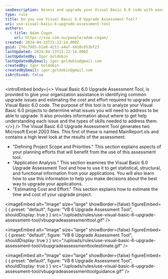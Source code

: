 ```yaml
---
seoDescription: Assess and upgrade your Visual Basic 6.0 code with ease using this tool's statistical, structural, and functional analysis capabilities.
type: rule
title: Do you use Visual Basic 6.0 Upgrade Assessment Tool?
uri: use-visual-basic-6-upgrade-assessment-tool
authors:
  - title: Adam Cogan
    url: https://ssw.com.au/people/adam-cogan/
created: 2024-04-13T21:22:14.000Z
guid: 2f6c79d3-b1e8-4211-a4af-d410c053bf23
lastUpdated: 2024-04-13T21:22:14.000Z
lastUpdatedBy: Igor Goldobin
lastUpdatedByEmail: igor.goldobin@gmail.com
createdBy: Igor Goldobin
createdByEmail: igor.goldobin@gmail.com
isArchived: false
---
```


<introEmbed
  body={<>
Visual Basic 6.0 Upgrade Assessment Tool, is provided to give your organization assistance in identifying common upgrade issues and estimating the cost and effort required to upgrade your Visual Basic 6.0 code. The purpose of this tool is to analyze your Visual Basic 6.0 projects to determine what issues you will need to address to be able to upgrade. It also provides information about where to get help understanding each issue and the types of skills needed to address them.
  </>}
/>
The Visual Basic 6.0 Upgrade Assessment Tool generates two Microsoft Excel 2003 files. This first of these is named MainReport.xls and contains a high level look at the results of the assessment.

- "Defining Project Scope and Priorities." This section explains aspects of your planning efforts that will benefit from the use of this assessment tool.
- "Application Analysis." This section examines the Visual Basic 6.0 Upgrade Assessment Tool and how to use it to get statistical, structural, and functional information from your applications. You will also learn how to use this information to help you make decisions about the best way to upgrade your applications.
- "Estimating Cost and Effort." This section explains how to estimate the time and cost of your upgrade project.


<imageEmbed
  alt="Image"
  size="large"
  showBorder={false}
  figureEmbed={ {
    preset: "default",
    figure: "VB 6 Upgrade Assessment Tool",
    shouldDisplay: true
  } }
  src="/uploads/rules/use-visual-basic-6-upgrade-assessment-tool/vbupgradeassessmenttool.gif"
/>


<imageEmbed
  alt="Image"
  size="large"
  showBorder={false}
  figureEmbed={ {
    preset: "default",
    figure: "VB 6 Upgrade Assessment Tool",
    shouldDisplay: true
  } }
  src="/uploads/rules/use-visual-basic-6-upgrade-assessment-tool/vbupgradeassessmenttoolestimate.gif"
/>


<imageEmbed
  alt="Image"
  size="large"
  showBorder={false}
  figureEmbed={ {
    preset: "default",
    figure: "VB 6 Upgrade Assessment Tool",
    shouldDisplay: true
  } }
  src="/uploads/rules/use-visual-basic-6-upgrade-assessment-tool/vbupgradeassessmenttoolguidance.gif"
/>
